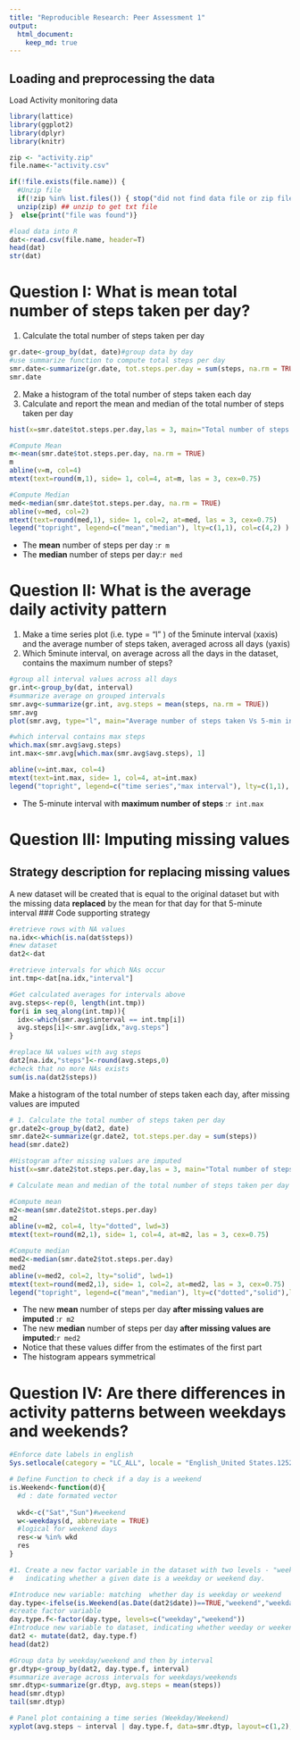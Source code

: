 ```yaml
---
title: "Reproducible Research: Peer Assessment 1"
output: 
  html_document:
    keep_md: true
---
```



## Loading and preprocessing the data
Load Activity monitoring data
```r
library(lattice)
library(ggplot2)
library(dplyr)
library(knitr)

zip <- "activity.zip"
file.name<-"activity.csv"

if(!file.exists(file.name)) {
  #Unzip file
  if(!zip %in% list.files()) { stop("did not find data file or zip file") } 
  unzip(zip) ## unzip to get txt file
}  else{print("file was found")}

#load data into R
dat<-read.csv(file.name, header=T)
head(dat)
str(dat)
```
# Question I:  What is mean total number of steps taken per day?
1) Calculate the total number of steps taken per day
```r
gr.date<-group_by(dat, date)#group data by day
#use summarize function to compute total steps per day
smr.date<-summarize(gr.date, tot.steps.per.day = sum(steps, na.rm = TRUE))
smr.date

```

2) Make a histogram of the total number of steps taken each day  
3) Calculate and report the mean and median of the total number of steps taken per day

```r
hist(x=smr.date$tot.steps.per.day,las = 3, main="Total number of steps per day")

#Compute Mean
m<-mean(smr.date$tot.steps.per.day, na.rm = TRUE)
m
abline(v=m, col=4)
mtext(text=round(m,1), side= 1, col=4, at=m, las = 3, cex=0.75)

#Compute Median
med<-median(smr.date$tot.steps.per.day, na.rm = TRUE)
abline(v=med, col=2)
mtext(text=round(med,1), side= 1, col=2, at=med, las = 3, cex=0.75)
legend("topright", legend=c("mean","median"), lty=c(1,1), col=c(4,2) )

```
- The **mean** number of steps per day  :`r m`
- The **median** number of steps per day:`r med`


# Question II: What is the average daily activity pattern

1) Make a time series plot (i.e. type = "l" ) of the 5minute interval (xaxis) and the average number of steps taken, averaged across all days (yaxis)  
2) Which 5minute interval, on average across all the days in the dataset, contains the maximum number of steps?

```r
#group all interval values across all days
gr.int<-group_by(dat, interval)
#summarize average on grouped intervals
smr.avg<-summarize(gr.int, avg.steps = mean(steps, na.rm = TRUE))
smr.avg
plot(smr.avg, type="l", main="Average number of steps taken Vs 5-min intervals")

#which interval contains max steps
which.max(smr.avg$avg.steps)
int.max<-smr.avg[which.max(smr.avg$avg.steps), 1]

abline(v=int.max, col=4)
mtext(text=int.max, side= 1, col=4, at=int.max)
legend("topright", legend=c("time series","max interval"), lty=c(1,1), col=c(1,4) )
```
- The 5-minute interval with **maximum number of steps** :`r int.max`


# Question III: Imputing missing values

## Strategy description for replacing missing values
A new dataset will be created that is equal to the original dataset but with the 
missing data **replaced** by the mean for that day for that 5-minute interval
### Code supporting strategy

```r

#retrieve rows with NA values
na.idx<-which(is.na(dat$steps))
#new dataset
dat2<-dat

#retrieve intervals for which NAs occur
int.tmp<-dat[na.idx,"interval"]

#Get calculated averages for intervals above
avg.steps<-rep(0, length(int.tmp))
for(i in seq_along(int.tmp)){
  idx<-which(smr.avg$interval == int.tmp[i])    
  avg.steps[i]<-smr.avg[idx,"avg.steps"]
}

#replace NA values with avg steps
dat2[na.idx,"steps"]<-round(avg.steps,0)
#check that no more NAs exists
sum(is.na(dat2$steps))

```

Make a histogram of the total number of steps taken each day, after missing values are imputed

```r

# 1. Calculate the total number of steps taken per day
gr.date2<-group_by(dat2, date)
smr.date2<-summarize(gr.date2, tot.steps.per.day = sum(steps))
head(smr.date2)

#Histogram after missing values are imputed
hist(x=smr.date2$tot.steps.per.day,las = 3, main="Total number of steps per day after imputing missing values")

# Calculate mean and median of the total number of steps taken per day

#Compute mean
m2<-mean(smr.date2$tot.steps.per.day)
m2
abline(v=m2, col=4, lty="dotted", lwd=3)
mtext(text=round(m2,1), side= 1, col=4, at=m2, las = 3, cex=0.75)

#Compute median
med2<-median(smr.date2$tot.steps.per.day)
med2
abline(v=med2, col=2, lty="solid", lwd=1)
mtext(text=round(med2,1), side= 1, col=2, at=med2, las = 3, cex=0.75)
legend("topright", legend=c("mean","median"), lty=c("dotted","solid"),lwd=c(3,1), col=c(4,2) )

```
- The new **mean** number of steps per day **after missing values are imputed**  :`r m2`
- The new **median** number of steps per day **after missing values are imputed**:`r med2`
- Notice that these values differ from the estimates of the first part
- The histogram appears symmetrical



# Question IV: Are there differences in activity patterns between weekdays and weekends?

```r
#Enforce date labels in english
Sys.setlocale(category = "LC_ALL", locale = "English_United States.1252")

# Define Function to check if a day is a weekend
is.Weekend<-function(d){
  #d : date formated vector
  
  wkd<-c("Sat","Sun")#weekend
  w<-weekdays(d, abbreviate = TRUE)    
  #logical for weekend days
  res<-w %in% wkd
  res
}

#1. Create a new factor variable in the dataset with two levels - "weekday" and "weekend" 
#   indicating whether a given date is a weekday or weekend day.

#Introduce new variable: matching  whether day is weekday or weekend
day.type<-ifelse(is.Weekend(as.Date(dat2$date))==TRUE,"weekend","weekday"  )
#create factor variable
day.type.f<-factor(day.type, levels=c("weekday","weekend"))
#Introduce new variable to dataset, indicating whether weeday or weekend
dat2 <- mutate(dat2, day.type.f)
head(dat2)

#Group data by weekday/weekend and then by interval
gr.dtyp<-group_by(dat2, day.type.f, interval)
#summarize average across intervals for weekdays/weekends
smr.dtyp<-summarize(gr.dtyp, avg.steps = mean(steps))
head(smr.dtyp)
tail(smr.dtyp)

# Panel plot containing a time series (Weekday/Weekend)
xyplot(avg.steps ~ interval | day.type.f, data=smr.dtyp, layout=c(1,2), type = "l", ylab="Average number of steps" )

```
